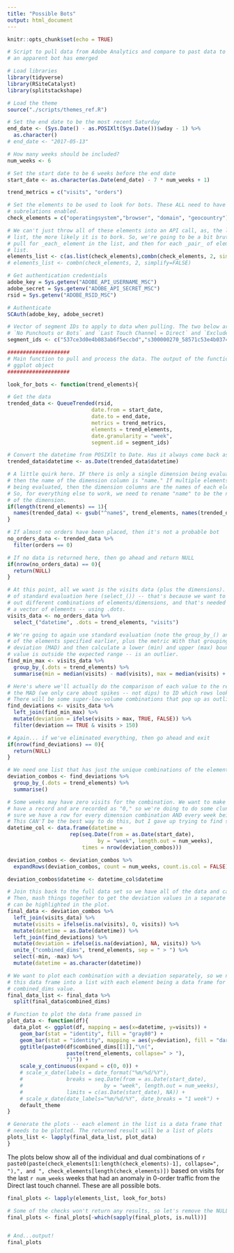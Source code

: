 ```yaml
---
title: "Possible Bots"
output: html_document
---
```


```r
knitr::opts_chunk$set(echo = TRUE)
```

```r
# Script to pull data from Adobe Analytics and compare to past data to see if
# an apparent bot has emerged

# Load libraries
library(tidyverse)
library(RSiteCatalyst)
library(splitstackshape)

# Load the theme
source("./scripts/themes_ref.R")

# Set the end date to be the most recent Saturday
end_date <- (Sys.Date() - as.POSIXlt(Sys.Date())$wday - 1) %>%
  as.character()
# end_date <- "2017-05-13"

# How many weeks should be included?
num_weeks <- 6

# Set the start date to be 6 weeks before the end date
start_date <- as.character(as.Date(end_date) - 7 * num_weeks + 1) 

trend_metrics = c("visits", "orders")

# Set the elements to be used to look for bots. These ALL need to have
# subrelations enabled.
check_elements = c("operatingsystem","browser", "domain", "geocountry")

# We can't just throw all of these elements into an API call, as, the longer the
# list, the more likely it is to bork. So, we're going to be a bit brute force and
# pull for _each_ element in the list, and then for each _pair_ of elements in the
# list.
elements_list <- c(as.list(check_elements),combn(check_elements, 2, simplify=FALSE))
# elements_list <- combn(check_elements, 2, simplify=FALSE)

# Get authentication credentials
adobe_key = Sys.getenv("ADOBE_API_USERNAME_MSC")
adobe_secret = Sys.getenv("ADOBE_API_SECRET_MSC")
rsid = Sys.getenv("ADOBE_RSID_MSC")

# Authenticate
SCAuth(adobe_key, adobe_secret)

# Vector of segment IDs to apply to data when pulling. The two below are
# `No Punchouts or Bots` and `Last Touch Channel = Direct` and `Exclude: Identified Bots`
segment_ids <- c("537ce3d0e4b083ab6f5eccbd","s300000270_58571c53e4b0374f4d0c19d0", "s300000270_595401b317a04517c5a37365")

####################
# Main function to pull and process the data. The output of the function is a
# ggplot object
####################

look_for_bots <- function(trend_elements){

# Get the data
trended_data <- QueueTrended(rsid,
                           date.from = start_date,
                           date.to = end_date,
                           metrics = trend_metrics,
                           elements = trend_elements,
                           date.granularity = "week",
                           segment.id = segment_ids)

# Convert the datetime from POSIXlt to Date. Has it always come back as POSIXlt?
trended_data$datetime <- as.Date(trended_data$datetime)

# A little quirk here. IF there is only a single dimension being evaluated,
# then the name of the dimension column is "name." If multiple elements are
# being evaluated, then the dimension columns are the names of each element.
# So, for everything else to work, we need to rename "name" to be the name
# of the dimension.
if(length(trend_elements) == 1){
  names(trended_data) <- gsub("^name$", trend_elements, names(trended_data))
}

# If almost no orders have been placed, then it's not a probable bot
no_orders_data <- trended_data %>%
  filter(orders == 0)

# If no data is returned here, then go ahead and return NULL
if(nrow(no_orders_data) == 0){
  return(NULL)
}

# At this point, all we want is the visits data (plus the dimensions). Note the use
# of standard evaluation here (select_()) -- that's because we want to be able to try
# out different combinations of elements/dimensions, and that's needed to pass in 
# a vector of elements -- using .dots.
visits_data <- no_orders_data %>%
  select_("datetime", .dots = trend_elements, "visits")

# We're going to again use standard evaluation (note the group_by_() and .dots) to group by all
# of the elements specified earlier, plus the metric With that grouping, we then calculate the median absolute
# deviation (MAD) and then calculate a lower (min) and upper (max) bound for whether a 
# value is outside the expected range -- is an outlier.
find_min_max <- visits_data %>%
  group_by_(.dots = trend_elements) %>%
  summarise(min = median(visits) - mad(visits), max = median(visits) + mad(visits))

# Here's where we'll actually do the comparison of each value to the respective median PLUS 
# the MAD (we only care about spikes -- not dips) to ID which rows look to be a positive outlier. 
# There will be some super-low-volume combinations that pop up as outliers, so set a threshold for those.
find_deviations <- visits_data %>%
  left_join(find_min_max) %>%
  mutate(deviation = ifelse(visits > max, TRUE, FALSE)) %>%
  filter(deviation == TRUE & visits > 150) 

# Again... if we've eliminated everything, then go ahead and exit
if(nrow(find_deviations) == 0){
  return(NULL)
}

# We need one list that has just the unique combinations of the elements
deviation_combos <- find_deviations %>% 
  group_by_(.dots = trend_elements) %>%
  summarise()

# Some weeks may have zero visits for the combination. We want to make sure they still
# have a record and are recorded as "0," so we're doing to do some clunky steps to make
# sure we have a row for every dimension combination AND every week being included.
# This CAN'T be the best way to do this, but I gave up trying to find something cleaner.
datetime_col <- data.frame(datetime = 
                    rep(seq.Date(from = as.Date(start_date),
                             by = "week", length.out = num_weeks), 
                        times = nrow(deviation_combos)))

deviation_combos <- deviation_combos %>% 
  expandRows(deviation_combos, count = num_weeks, count.is.col = FALSE)

deviation_combos$datetime <- datetime_col$datetime

# Join this back to the full data set so we have all of the data and can see the spike.
# Then, mash things together to get the deviation values in a separate column so they
# can be highlighted in the plot.
final_data <- deviation_combos %>%
  left_join(visits_data) %>%
  mutate(visits = ifelse(is.na(visits), 0, visits)) %>%
  mutate(datetime = as.Date(datetime)) %>%
  left_join(find_deviations) %>% 
  mutate(deviation = ifelse(is.na(deviation), NA, visits)) %>% 
  unite_("combined_dims", trend_elements, sep = " > ") %>%
  select(-min, -max) %>%
  mutate(datetime = as.character(datetime))

# We want to plot each combination with a deviation separately, so we need to split
# this data frame into a list with each element being a data frame for each unique
# combined_dims value.
final_data_list <- final_data %>% 
  split(final_data$combined_dims)

# Function to plot the data frame passed in
plot_data <- function(df){
  data_plot <- ggplot(df, mapping = aes(x=datetime, y=visits)) +
    geom_bar(stat = "identity", fill = "gray80") +
    geom_bar(stat = "identity", mapping = aes(y=deviation), fill = "darkred") +
    ggtitle(paste0(df$combined_dims[[1]],"\n(",
                   paste(trend_elements, collapse=" > "),
                   ")")) +
    scale_y_continuous(expand = c(0, 0)) +
    # scale_x_date(labels = date_format("%m/%d/%Y"),
    #              breaks = seq.Date(from = as.Date(start_date),
    #                          by = "week", length.out = num_weeks),
    #              limits = c(as.Date(start_date), NA)) +
    # scale_x_date(date_labels="%m/%d/%Y", date_breaks = "1 week") +
    default_theme
}

# Generate the plots -- each element in the list is a data frame that
# needs to be plotted. The returned result will be a list of plots
plots_list <- lapply(final_data_list, plot_data)
}

```

The plots below show all of the individual and dual combinations of `r paste0(paste(check_elements[1:length(check_elements)-1], collapse=", "),", and ", check_elements[length(check_elements)])` based on visits for the last `r num_weeks` weeks that had an anomaly in 0-order traffic from the Direct last touch channel. These are all possible bots.

```r

final_plots <- lapply(elements_list, look_for_bots)

# Some of the checks won't return any results, so let's remove the NULL elements
final_plots <- final_plots[-which(sapply(final_plots, is.null))]


# And...output!
final_plots
```

